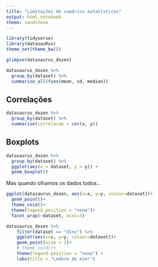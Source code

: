 ```yaml
---
title: "Limitações de sumários estatísticos"
output: html_notebook
theme: sandstone
---
```


```r
library(tidyverse)
library(datasauRus)
theme_set(theme_bw())
```

```r
glimpse(datasaurus_dozen)
```


```r
datasaurus_dozen %>% 
  group_by(dataset) %>% 
  summarise_all(funs(mean, sd, median))
```

## Correlações

```r

datasaurus_dozen %>% 
  group_by(dataset) %>% 
  summarise(correlacao = cor(x, y))

```


## Boxplots

```r
datasaurus_dozen %>% 
  group_by(dataset) %>% 
  ggplot(aes(x = dataset, y = y)) + 
  geom_boxplot()
```

Mas quando olhamos os dados todos...

```r
ggplot(datasaurus_dozen, aes(x=x, y=y, colour=dataset))+
  geom_point()+
  theme_void()+
  theme(legend.position = "none")+
  facet_wrap(~dataset, ncol=3)

```


```r
datasaurus_dozen %>% 
    filter(dataset == "dino") %>% 
    ggplot(aes(x=x, y=y, colour=dataset))+
    geom_point(size = 2)+
    # theme_void()+
    theme(legend.position = "none") + 
    labs(title = "Lembre de mim!")
```

